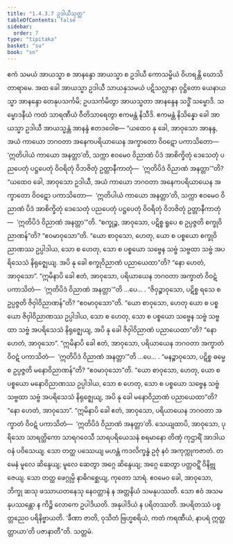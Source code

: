 ```yaml
---
title: "1.4.3.7 ဥဒါယီသုတ္တ"
tableOfContents: false
sidebar:
  order: 7
type: "tipitaka"
basket: "su"
book: "sn"
---
```



<DynamicBreadcrumb />

<Division number="234" book="sn" e="ch" v="18" p="314">

<Paragraph number="969" book="sn">
ဧကံ သမယံ အာယသ္မာ စ အာနန္ဒော အာယသ္မာ စ ဥဒါယီ ကောသမ္ဗိယံ ဝိဟရန္တိ ဃောသိတာရာမေ. အထ ခေါ အာယသ္မာ ဥဒါယီ သာယနှသမယံ ပဋိသလ္လာနာ ဝုဋ္ဌိတော ယေနာယသ္မာ အာနန္ဒော တေနုပသင်္ကမိ; ဥပသင်္ကမိတွာ အာယသ္မတာ အာနန္ဒေန သဒ္ဓိံ သမ္မောဒိ. သမ္မောဒနီယံ ကထံ သာရဏီယံ ဝီတိသာရေတွာ ဧကမန္တံ နိသီဒိ. ဧကမန္တံ နိသိန္နော ခေါ အာယသ္မာ ဥဒါယီ အာယသ္မန္တံ အာနန္ဒံ ဧတဒဝေါစ—
</Paragraph>

<Paragraph number="970" book="sn">
“ယထေဝ နု ခေါ, အာဝုသော အာနန္ဒ, အယံ ကာယော ဘဂဝတာ အနေကပရိယာယေန အက္ခာတော ဝိဝဋော ပကာသိတော—  ‘ဣတိပါယံ ကာယော အနတ္တာ’တိ, သက္ကာ ဧဝမေဝ ဝိညာဏံ ပိဒံ အာစိက္ခိတုံ ဒေသေတုံ ပညပေတုံ ပဋ္ဌပေတုံ ဝိဝရိတုံ ဝိဘဇိတုံ ဥတ္တာနီကာတုံ—  ‘ဣတိပိဒံ ဝိညာဏံ အနတ္တာ’”တိ?
</Paragraph>

<Paragraph number="971" book="sn">
“ယထေဝ ခေါ, အာဝုသော ဥဒါယီ, အယံ ကာယော ဘဂဝတာ အနေကပရိယာယေန အက္ခာတော ဝိဝဋော ပကာသိတော—  ‘ဣတိပါယံ ကာယော အနတ္တာ’တိ, သက္ကာ ဧဝမေဝ ဝိညာဏံ ပိဒံ အာစိက္ခိတုံ ဒေသေတုံ ပညပေတုံ ပဋ္ဌပေတုံ ဝိဝရိတုံ ဝိဘဇိတုံ ဥတ္တာနီကာတုံ—  ‘ဣတိပိဒံ ဝိညာဏံ အနတ္တာ’”တိ.
</Paragraph>

<Paragraph number="972" book="sn">
“စက္ခုဉ္စ, အာဝုသော, ပဋိစ္စ ရူပေ စ ဥပ္ပဇ္ဇတိ စက္ခုဝိညာဏန်”တိ? “ဧဝမာဝုသော”တိ. “ယော စာဝုသော, ဟေတု, ယော စ ပစ္စယော စက္ခုဝိညာဏဿ ဥပ္ပါဒါယ, သော စ ဟေတု, သော စ ပစ္စယော သဗ္ဗေန သဗ္ဗံ သဗ္ဗထာ သဗ္ဗံ အပရိသေသံ နိရုဇ္ဈေယျ. အပိ နု ခေါ စက္ခုဝိညာဏံ ပညာယေထာ”တိ? “နော ဟေတံ, အာဝုသော”. “ဣမိနာပိ ခေါ ဧတံ, အာဝုသော, ပရိယာယေန ဘဂဝတာ အက္ခာတံ ဝိဝဋံ ပကာသိတံ—  ‘ဣတိပိဒံ ဝိညာဏံ အနတ္တာ’”တိ …ပေ… .
</Paragraph>

<Paragraph number="973" book="sn">
“ဇိဝှဉ္စာဝုသော, ပဋိစ္စ ရသေ စ ဥပ္ပဇ္ဇတိ ဇိဝှါဝိညာဏန်”တိ? “ဧဝမာဝုသော”တိ. “ယော စာဝုသော, ဟေတု ယော စ ပစ္စယော ဇိဝှါဝိညာဏဿ ဥပ္ပါဒါယ, သော စ ဟေတု, သော စ ပစ္စယော သဗ္ဗေန သဗ္ဗံ သဗ္ဗထာ သဗ္ဗံ အပရိသေသံ နိရုဇ္ဈေယျ, အပိ နု ခေါ ဇိဝှါဝိညာဏံ ပညာယေထာ”တိ? “နော ဟေတံ, အာဝုသော”. “ဣမိနာပိ ခေါ ဧတံ, အာဝုသော, ပရိယာယေန ဘဂဝတာ အက္ခာတံ ဝိဝဋံ ပကာသိတံ—  ‘ဣတိပိဒံ ဝိညာဏံ အနတ္တာ’”တိ …ပေ… .
</Paragraph>

<Paragraph number="974" book="sn">
“မနဉ္စာဝုသော, ပဋိစ္စ ဓမ္မေ စ ဥပ္ပဇ္ဇတိ မနောဝိညာဏန်”တိ? “ဧဝမာဝုသော”တိ. “ယော စာဝုသော, ဟေတု, ယော စ ပစ္စယော မနောဝိညာဏဿ ဥပ္ပါဒါယ, သော စ ဟေတု, သော စ ပစ္စယော သဗ္ဗေန သဗ္ဗံ သဗ္ဗထာ သဗ္ဗံ အပရိသေသံ နိရုဇ္ဈေယျ, အပိ နု ခေါ မနောဝိညာဏံ ပညာယေထာ”တိ? “နော ဟေတံ, အာဝုသော”. “ဣမိနာပိ ခေါ ဧတံ, အာဝုသော, ပရိယာယေန ဘဂဝတာ အက္ခာတံ ဝိဝဋံ ပကာသိတံ—  ‘ဣတိပိဒံ ဝိညာဏံ အနတ္တာ’တိ.
</Paragraph>

<Paragraph number="975" book="sn">
သေယျထာပိ, အာဝုသော, ပုရိသော သာရတ္ထိကော သာရဂဝေသီ သာရပရိယေသနံ စရမာနော တိဏှံ ကုဌာရိံ အာဒါယ ဝနံ ပဝိသေယျ. သော တတ္ထ ပဿေယျ မဟန္တံ ကဒလိက္ခန္ဓံ ဥဇုံ နဝံ အကုက္ကုကဇာတံ. တမေနံ မူလေ ဆိန္ဒေယျ; မူလေ ဆေတွာ အဂ္ဂေ ဆိန္ဒေယျ; အဂ္ဂေ ဆေတွာ ပတ္တဝဋ္ဋိံ ဝိနိဗ္ဘုဇေယျ. သော တတ္ထ ဖေဂ္ဂုမ္ပိ နာဓိဂစ္ဆေယျ, ကုတော သာရံ. ဧဝမေဝ ခေါ, အာဝုသော, ဘိက္ခု ဆသု ဖဿာယတနေသု နေဝတ္တာနံ န အတ္တနိယံ သမနုပဿတိ. သော ဧဝံ အသမနုပဿန္တော န ကိဉ္စိ လောကေ ဥပါဒိယတိ. အနုပါဒိယံ န ပရိတဿတိ. အပရိတဿံ ပစ္စတ္တညေဝ ပရိနိဗ္ဗာယတိ. ‘ခီဏာ ဇာတိ, ဝုသိတံ ဗြဟ္မစရိယံ, ကတံ ကရဏီယံ, နာပရံ ဣတ္ထတ္တာယာ’တိ ပဇာနာတီ”တိ.

</Paragraph>
</Division>

<Paragraph number="976" type="center" book="sn">
သတ္တမံ.
</Paragraph>
